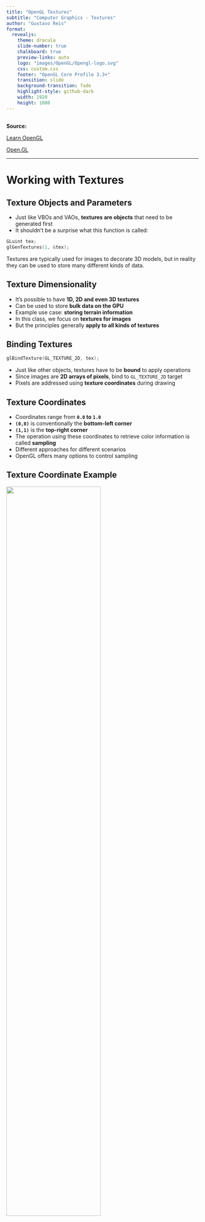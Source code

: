 ```yaml
---
title: "OpenGL Textures"
subtitle: "Computer Graphics - Textures"
author: "Gustavo Reis"
format:
  revealjs:
    theme: dracula
    slide-number: true
    chalkboard: true
    preview-links: auto
    logo: "images/OpenGL/Opengl-logo.svg"
    css: custom.css
    footer: "OpenGL Core Profile 3.3+"
    transition: slide
    background-transition: fade
    highlight-style: github-dark
    width: 1920
    height: 1080
---
```


## {background-image="images/OpenGL/Opengl-logo.svg" background-size="contain"}

::: {.center}
**Source:**

[Learn OpenGL](http://learnopengl.com)

[Open.GL](http://open.gl)
:::

---

# Working with Textures

## Texture Objects and Parameters

::: {.incremental}
- Just like VBOs and VAOs, **textures are objects** that need to be generated first
- It shouldn't be a surprise what this function is called:
:::

```cpp
GLuint tex;
glGenTextures(1, &tex);
```

::: {.fragment}
Textures are typically used for images to decorate 3D models, but in reality they can be used to store many different kinds of data.
:::

## Texture Dimensionality

::: {.incremental}
- It's possible to have **1D, 2D and even 3D textures**
- Can be used to store **bulk data on the GPU**
- Example use case: **storing terrain information**
- In this class, we focus on **textures for images**
- But the principles generally **apply to all kinds of textures**
:::

## Binding Textures

```cpp
glBindTexture(GL_TEXTURE_2D, tex);
```

::: {.incremental}
- Just like other objects, textures have to be **bound** to apply operations
- Since images are **2D arrays of pixels**, bind to `GL_TEXTURE_2D` target
- Pixels are addressed using **texture coordinates** during drawing
:::

## Texture Coordinates

::: {.incremental}
- Coordinates range from **`0.0` to `1.0`**
- **`(0,0)`** is conventionally the **bottom-left corner**
- **`(1,1)`** is the **top-right corner**
- The operation using these coordinates to retrieve color information is called **sampling**
- Different approaches for different scenarios
- OpenGL offers many options to control sampling
:::

## Texture Coordinate Example

![](images/OpenGL/example_texture.png){width=70%}

---

# Texture Wrapping

## Handling Out-of-Range Coordinates

::: {.callout-important}
What happens when a coordinate outside the range of 0 to 1 is given?
:::

::: {.fragment}
OpenGL offers **4 ways** of handling this:
:::

::: {.incremental}
- **`GL_REPEAT`**: Integer part ignored, repeating pattern forms
- **`GL_MIRRORED_REPEAT`**: Repeated but mirrored when integer part is odd
- **`GL_CLAMP_TO_EDGE`**: Coordinate clamped between 0 and 1
- **`GL_CLAMP_TO_BORDER`**: Outside coordinates get specified border color
:::

## Wrapping Modes Visualization

![](images/OpenGL/texture_modes.png){width=70%}

## Setting Wrapping Parameters

::: {.incremental}
- Clamping can be set **per coordinate**
- Texture coordinates equivalent to `(x,y,z)` are called **`(s,t,r)`**
- Changed with **`glTexParameter*`** functions
:::

```cpp
glTexParameteri(GL_TEXTURE_2D, GL_TEXTURE_WRAP_S, GL_REPEAT);
glTexParameteri(GL_TEXTURE_2D, GL_TEXTURE_WRAP_T, GL_REPEAT);
```

::: {.fragment}
The `i` indicates the **type of the value** you want to specify.
:::

## Border Color

::: {.fragment}
If using **`GL_CLAMP_TO_BORDER`**, you can change the border color:
:::

```cpp
float color[] = { 1.0f, 0.0f, 0.0f, 1.0f };
glTexParameterfv(GL_TEXTURE_2D, GL_TEXTURE_BORDER_COLOR, color);
```

::: {.fragment}
This sets the border color to **red**.
:::

---

# Texture Filtering

## The Resolution Problem

::: {.incremental}
- Texture coordinates are **resolution independent**
- Won't always match a pixel exactly
- Happens when texture is **stretched** or **sized down**
- OpenGL offers various methods to decide on sampled color
:::

## Filtering Methods

::: {.incremental}
This process is called **filtering**. Available methods:

- **`GL_NEAREST`**: Returns closest pixel to coordinates
- **`GL_LINEAR`**: Returns weighted average of 4 surrounding pixels
- **Mipmap options**: `GL_NEAREST_MIPMAP_NEAREST`, `GL_LINEAR_MIPMAP_NEAREST`, `GL_NEAREST_MIPMAP_LINEAR`, `GL_LINEAR_MIPMAP_LINEAR`
:::

## Filtering Comparison

![](images/OpenGL/texture_filtering.png){width=70%}

## Choosing the Right Filter

::: {.incremental}
- **Linear interpolation** gives smoother results
- But isn't always ideal
- **Nearest neighbor** better for **8-bit pixel art aesthetic**
- Can specify different filters for **scaling down** vs **scaling up**
:::

```cpp
glTexParameteri(GL_TEXTURE_2D, GL_TEXTURE_MIN_FILTER, GL_LINEAR);
glTexParameteri(GL_TEXTURE_2D, GL_TEXTURE_MAG_FILTER, GL_LINEAR);
```

::: {.incremental}
- **`GL_TEXTURE_MIN_FILTER`**: Scaling down (minification)
- **`GL_TEXTURE_MAG_FILTER`**: Scaling up (magnification)
:::

---

# Mipmaps

## The Performance Problem

::: {.incremental}
- Imagine a room with **thousands of textured objects**
- Far objects have **same high resolution** as close objects
- OpenGL has difficulty retrieving correct color from high-res textures for **distant small fragments**
- Fragment may span **large part of texture**
- Results in **visible artifacts** on small objects
- **Wastes memory** using high-res textures on small objects
:::

## Mipmap Solution

::: {.incremental}
- **Mipmaps**: Collection of texture images
- Each subsequent texture is **twice as small** as previous
- After certain distance, OpenGL uses **appropriate mipmap**
- Smaller resolution **not noticeable** to user
- **Good for performance** as well
:::

## Mipmap Visualization

![](images/OpenGL/mipmaps.png){width=70%}

## Generating Mipmaps

::: {.incremental}
- Mipmaps are **smaller pre-filtered copies** of your texture
- **Recommended** to use them - higher quality and performance
:::

```cpp
glGenerateMipmap(GL_TEXTURE_2D);
```

::: {.incremental}
- Generating is **simple** - just call the function!
- Must **load texture image first** before generating mipmaps
:::

## Mipmap Filtering Between Levels

::: {.callout-tip}
When switching between mipmaps, you can filter between levels using `NEAREST` and `LINEAR`!
:::

::: {.incremental}
- Without filtering, may see **sharp edges** between mipmap layers
- Can apply filtering when transitioning between mipmap levels
- Similar to normal texture filtering
:::

## Mipmap Filtering Options

::: {.incremental}
Four options for filtering between mipmap levels:

- **`GL_NEAREST_MIPMAP_NEAREST`**: Uses closest mipmap, nearest neighbor interpolation
- **`GL_LINEAR_MIPMAP_NEAREST`**: Closest mipmap with linear interpolation
- **`GL_NEAREST_MIPMAP_LINEAR`**: Two closest mipmaps, nearest neighbor interpolation
- **`GL_LINEAR_MIPMAP_LINEAR`**: Two closest mipmaps with linear interpolation (trilinear filtering)
:::

## Setting Mipmap Filters

```cpp
glTexParameteri(GL_TEXTURE_2D, GL_TEXTURE_MIN_FILTER, 
                GL_LINEAR_MIPMAP_LINEAR);
glTexParameteri(GL_TEXTURE_2D, GL_TEXTURE_MAG_FILTER, GL_LINEAR);
```

::: {.callout-warning}
**Common mistake**: Setting mipmap filtering for magnification!

Mipmaps are **only for downscaling**. Using mipmap filtering for `GL_TEXTURE_MAG_FILTER` generates `GL_INVALID_ENUM` error.
:::

## Why No Mipmaps for Magnification?

::: {.incremental}
- Mipmaps are **smaller versions** of the original texture
- Used when texture needs to be **shrunk down**
- Magnification means texture is being **enlarged**
- Can't use smaller textures to make something bigger!
- Texture magnification doesn't use mipmaps - only minification does
:::

---

# Loading and Creating Textures

## The Image Loading Challenge

::: {.incremental}
- Texture images stored in **dozens of file formats**
- Each with **different structure** and data ordering
- How do we get images into our application?
:::

::: {.fragment}
**One solution**: Choose a format (e.g., PNG) and write your own loader to convert to byte array.
:::

::: {.fragment}
**Better solution**: Use an **image-loading library** like **`stb_image.h`**!
:::

---

# stb_image.h

## About stb_image

::: {.incremental}
- Very popular **single header** image loading library
- Created by [Sean Barrett](https://github.com/nothings)
- Loads **most popular file formats**
- **Easy to integrate** into projects
:::

## Installation

::: {.incremental}
1. Download from [GitHub](https://github.com/nothings/stb/blob/master/stb_image.h)
2. Add to project as `stb_image.h`
3. Create a C++ file with:
:::

```cpp
#define STB_IMAGE_IMPLEMENTATION
#include "stb_image.h"
```

::: {.fragment}
**Why?** Defining `STB_IMAGE_IMPLEMENTATION` makes the preprocessor turn the header into a `.cpp` file with the implementation.
:::

## Using stb_image

```cpp
int width, height, nrChannels;
unsigned char* data = stbi_load("container.jpg", &width, &height, 
                                &nrChannels, 0);
```

::: {.incremental}
Function parameters:

- **First**: Image file location
- **Second, third, fourth**: Pointers to store width, height, and color channels
- **Last**: Desired number of channels (0 = use image's channels)
:::

::: {.fragment}
We need width and height for **generating textures**.
:::

---

# Generating a Texture

## Creating Texture Objects

```cpp
GLuint texture;
glGenTextures(1, &texture);
```

::: {.incremental}
- **`glGenTextures`**: How many textures to generate
- Stores texture IDs in unsigned int array
- Bind texture for subsequent operations:
:::

```cpp
glBindTexture(GL_TEXTURE_2D, texture);
```

## Loading Texture Data

```cpp
glTexImage2D(GL_TEXTURE_2D, 0, GL_RGB, width, height, 0, GL_RGB, 
             GL_UNSIGNED_BYTE, data);
glGenerateMipmap(GL_TEXTURE_2D);
```

## glTexImage2D Parameters (1/2)

```cpp
glTexImage2D(GL_TEXTURE_2D, 0, GL_RGB, width, height, 0, GL_RGB, 
             GL_UNSIGNED_BYTE, data);
```

::: {.incremental}
- **First**: Texture target (`GL_TEXTURE_2D`)
- **Second**: Mipmap level (0 = base level)
- **Third**: Internal format for storage (`GL_RGB`)
- **Fourth/Fifth**: Width and height
:::

## glTexImage2D Parameters (2/2)

```cpp
glTexImage2D(GL_TEXTURE_2D, 0, GL_RGB, width, height, 0, GL_RGB, 
             GL_UNSIGNED_BYTE, data);
```

::: {.incremental}
- **Sixth**: Always 0 (legacy parameter)
- **Seventh**: Format of source image (`GL_RGB`)
- **Eighth**: Datatype of source image (`GL_UNSIGNED_BYTE`)
- **Ninth**: Actual image data
:::

## After Loading

::: {.incremental}
- Texture image now attached to bound texture object
- Only **base-level** loaded initially
- Can manually specify each mipmap level OR...
- Call **`glGenerateMipmap`** to auto-generate all mipmaps
:::

```cpp
stbi_image_free(data);
```

::: {.fragment}
**Good practice**: Free image memory after generating texture!
:::

## Complete Texture Setup

```cpp
GLuint texture;
glGenTextures(1, &texture);
glBindTexture(GL_TEXTURE_2D, texture);

// Set texture parameters
glTexParameteri(GL_TEXTURE_2D, GL_TEXTURE_WRAP_S, GL_REPEAT);
glTexParameteri(GL_TEXTURE_2D, GL_TEXTURE_WRAP_T, GL_REPEAT);
glTexParameteri(GL_TEXTURE_2D, GL_TEXTURE_MIN_FILTER, GL_LINEAR);
glTexParameteri(GL_TEXTURE_2D, GL_TEXTURE_MAG_FILTER, GL_LINEAR);

// Load and generate texture
int width, height, nrChannels;
unsigned char* data = stbi_load("container.jpg", &width, &height, 
                                &nrChannels, 0);
if (data) {
    glTexImage2D(GL_TEXTURE_2D, 0, GL_RGB, width, height, 0, GL_RGB, 
                 GL_UNSIGNED_BYTE, data);
    glGenerateMipmap(GL_TEXTURE_2D);
} else {
    std::cout << "Failed to load texture" << std::endl;
}
stbi_image_free(data);
```

---

# Applying Textures

## Rectangle Shape Setup

::: {.incremental}
- We'll use the rectangle from the previous "Hello Triangle" lesson
- Need to update vertex data with **texture coordinates**
- Each vertex gets position, color, AND texture coordinates
:::

## Updated Vertex Data

```cpp
float vertices[] = {
    // positions        // colors           // texture coords
     0.5f,  0.5f, 0.0f, 1.0f, 0.0f, 0.0f,   1.0f, 1.0f,  // top right
     0.5f, -0.5f, 0.0f, 0.0f, 1.0f, 0.0f,   1.0f, 0.0f,  // bottom right
    -0.5f, -0.5f, 0.0f, 0.0f, 0.0f, 1.0f,   0.0f, 0.0f,  // bottom left
    -0.5f,  0.5f, 0.0f, 1.0f, 1.0f, 0.0f,   0.0f, 1.0f   // top left
};
```

::: {.fragment}
Now each vertex has **8 floats**: 3 for position, 3 for color, 2 for texture coordinates.
:::

## Vertex Attribute Configuration

![](images/OpenGL/textures_stride.png){width=40%}

```cpp
GLint texCoordAttrib = glGetAttribLocation(shaderProgram, "texCoord");
glEnableVertexAttribArray(texCoordAttrib);
glVertexAttribPointer(texCoordAttrib, 2, GL_FLOAT, GL_FALSE, 
                     8 * sizeof(float), (void*)(6 * sizeof(float)));
```

::: {.callout-warning}
Update stride to **`8 * sizeof(float)`** for ALL vertex attributes!
:::

## Vertex Shader Update

```glsl
#version 330 core

in vec3 position;
in vec3 color;
in vec2 texCoord;

out vec3 Color;
out vec2 TexCoord;

void main()
{
    Color = color;
    TexCoord = texCoord;
    gl_Position = vec4(position, 1.0);
}
```

::: {.fragment}
Accepts texture coordinates as input and forwards them to fragment shader.
:::

## Fragment Shader with Sampler

::: {.incremental}
- Fragment shader needs **access to texture object**
- GLSL has built-in type: **`sampler2D`** for 2D textures
- Add as **uniform** variable
:::

```glsl
#version 330 core
in vec3 Color;
in vec2 TexCoord;

out vec4 outColor;

uniform sampler2D ourTexture;

void main()
{
    outColor = texture(ourTexture, TexCoord);
}
```

## The texture() Function

::: {.incremental}
- **`texture()`** samples color from texture
- **First parameter**: Texture sampler (`sampler2D`)
- **Second parameter**: Texture coordinates
- Samples using **texture parameters** set earlier
- Returns **(filtered) color** at **(interpolated) coordinates**
:::

## Drawing with Texture

```cpp
glBindTexture(GL_TEXTURE_2D, texture);
glBindVertexArray(VAO);
glDrawElements(GL_TRIANGLES, 6, GL_UNSIGNED_INT, 0);
```

::: {.fragment}
Simply **bind the texture** before drawing - it automatically assigns to fragment shader's sampler!
:::

## Textured Rectangle Result

![](images/OpenGL/textures_output.png){width=70%}

## Mixing Texture with Vertex Colors

::: {.fragment}
Get creative - **multiply** texture color with vertex colors:
:::

```glsl
outColor = texture(ourTexture, TexCoord) * vec4(Color, 1.0);
```

## Mixed Color Result

![](images/OpenGL/textures_color_mix.png){width=70%}

---

# Texture Units

## The Uniform Mystery

::: {.callout-important}
Why didn't we need `glUniform` for the sampler?
:::

::: {.incremental}
- Can actually **assign location** with `glUniform1i`
- Allows **multiple textures** in one shader
- Location is called a **texture unit**
- **Default texture unit is 0** - why it worked before
- Not all drivers assign default - might not render!
:::

## Purpose of Texture Units

::: {.incremental}
- Allow **more than 1 texture** in shaders
- Assign texture units to samplers
- Bind **multiple textures simultaneously**
- Must **activate unit first** with `glActiveTexture`
:::

```cpp
glActiveTexture(GL_TEXTURE0);
glBindTexture(GL_TEXTURE_2D, texture);
```

## Texture Unit Details

::: {.incremental}
- After activating, next **`glBindTexture`** binds to that unit
- **`GL_TEXTURE0`** is always active by default
- That's why previous examples worked without activation
:::

## Fragment Shader with Two Textures

```glsl
#version 330 core
in vec3 Color;
in vec2 TexCoord;

out vec4 outColor;

uniform sampler2D ourTexture;
uniform sampler2D ourTexture2;

void main()
{
    vec4 colTex1 = texture(ourTexture, TexCoord);
    vec4 colTex2 = texture(ourTexture2, TexCoord);
    outColor = mix(colTex1, colTex2, 0.5);
}
```

## Understanding mix()

::: {.incremental}
- **`mix()`** linearly interpolates between two values
- **Third parameter** controls blend:
  - `0.0` → 100% first input
  - `1.0` → 100% second input  
  - `0.5` → 50% first + 50% second
  - `0.2` → 80% first + 20% second
:::

::: {.fragment}
**Result**: Smooth blending of both texture colors!
:::

## Loading Second Texture

::: {.fragment}
Create and load another texture following same process:
:::

```cpp
// Load and create second texture
GLuint texture2;
glGenTextures(1, &texture2);
glBindTexture(GL_TEXTURE_2D, texture2);
// ... set parameters ...
unsigned char* data2 = stbi_load("awesomeface.png", &width, &height, 
                                 &nrChannels, 0);
if (data2) {
    glTexImage2D(GL_TEXTURE_2D, 0, GL_RGB, width, height, 0, GL_RGBA, 
                 GL_UNSIGNED_BYTE, data2);
    glGenerateMipmap(GL_TEXTURE_2D);
}
stbi_image_free(data2);
```

## Binding Multiple Textures

```cpp
glActiveTexture(GL_TEXTURE0);
glBindTexture(GL_TEXTURE_2D, texture);
glActiveTexture(GL_TEXTURE1);
glBindTexture(GL_TEXTURE_2D, texture2);

glBindVertexArray(vao);
glDrawElements(GL_TRIANGLES, 6, GL_UNSIGNED_INT, 0);
```

::: {.fragment}
**Order matters**: Activate unit, then bind texture to that unit!
:::

## Setting Sampler Uniforms

Tell OpenGL which unit each sampler uses (set once, before render loop):

```cpp
glUseProgram(shaderProgram);

GLuint textureLocation = glGetUniformLocation(shaderProgram, "ourTexture");
GLuint textureLocation2 = glGetUniformLocation(shaderProgram, "ourTexture2");

glUniform1i(textureLocation, 0);   // Texture unit 0
glUniform1i(textureLocation2, 1);  // Texture unit 1

while(...) {
    // Render loop
}
```

## Flipped Texture Problem

![](images/OpenGL/inverted_texture.png){width=70%}

::: {.callout-warning}
Texture appears upside-down!
:::

## Why Textures Flip

::: {.incremental}
- OpenGL expects **`0.0` on y-axis** at **bottom** of image
- Most images have **`0.0` at top** of y-axis
- Coordinate system mismatch!
:::

**Solution**: Tell `stb_image.h` to flip during loading:

```cpp
stbi_set_flip_vertically_on_load(true);
```

::: {.fragment}
Add this **before** loading any images.
:::

## Corrected Result

![](images/OpenGL/normal_texture.png){width=70%}

---

# Complete SDL3 Example with Modern C++

## Full Application Structure

```cpp
#include <iostream>
#include <memory>
#include <array>
#include <SDL3/SDL.h>
#include <glad/glad.h>

#define STB_IMAGE_IMPLEMENTATION
#include "stb_image.h"

class TextureApp {
private:
    struct SDLDestroyer {
        void operator()(SDL_Window* w) const { SDL_DestroyWindow(w); }
        void operator()(SDL_GLContext c) const { SDL_GL_DestroyContext(c); }
    };
    
    std::unique_ptr<SDL_Window, SDLDestroyer> window{nullptr};
    std::unique_ptr<void, SDLDestroyer> context{nullptr};
    
    GLuint shaderProgram{0};
    GLuint VAO{0}, VBO{0}, EBO{0};
    GLuint texture1{0}, texture2{0};
```

## Shader Source Code

```cpp
    const char* vertexShaderSource = R"glsl(
        #version 330 core
        layout (location = 0) in vec3 position;
        layout (location = 1) in vec3 color;
        layout (location = 2) in vec2 texCoord;
        
        out vec3 Color;
        out vec2 TexCoord;
        
        void main() {
            Color = color;
            TexCoord = texCoord;
            gl_Position = vec4(position, 1.0);
        }
    )glsl";
    
    const char* fragmentShaderSource = R"glsl(
        #version 330 core
        in vec3 Color;
        in vec2 TexCoord;
        out vec4 outColor;
        
        uniform sampler2D ourTexture;
        uniform sampler2D ourTexture2;
        
        void main() {
            vec4 colTex1 = texture(ourTexture, TexCoord);
            vec4 colTex2 = texture(ourTexture2, TexCoord);
            outColor = mix(colTex1, colTex2, 0.5);
        }
    )glsl";
```

## Initialization

```cpp
public:
    bool initialize() {
        if (!SDL_Init(SDL_INIT_VIDEO)) {
            std::cerr << "SDL_Init failed: " << SDL_GetError() << '\n';
            return false;
        }
        
        SDL_GL_SetAttribute(SDL_GL_CONTEXT_PROFILE_MASK, 
                           SDL_GL_CONTEXT_PROFILE_CORE);
        SDL_GL_SetAttribute(SDL_GL_CONTEXT_MAJOR_VERSION, 3);
        SDL_GL_SetAttribute(SDL_GL_CONTEXT_MINOR_VERSION, 3);
        SDL_GL_SetAttribute(SDL_GL_STENCIL_SIZE, 8);
        
        window.reset(SDL_CreateWindow("OpenGL Textures", 800, 600, 
                                      SDL_WINDOW_OPENGL));
        if (!window) {
            std::cerr << "Failed to create window: " << SDL_GetError() << '\n';
            return false;
        }
        
        context.reset(SDL_GL_CreateContext(window.get()));
        if (!context) {
            std::cerr << "Failed to create context: " << SDL_GetError() << '\n';
            return false;
        }
        
        if (!gladLoadGLLoader((GLADloadproc)SDL_GL_GetProcAddress)) {
            std::cerr << "Failed to initialize GLAD\n";
            return false;
        }
        
        return setupShaders() && setupGeometry() && loadTextures();
    }
```

## Shader Compilation Helper

```cpp
private:
    GLuint compileShader(GLenum type, const char* source) {
        GLuint shader = glCreateShader(type);
        glShaderSource(shader, 1, &source, nullptr);
        glCompileShader(shader);
        
        GLint success;
        glGetShaderiv(shader, GL_COMPILE_STATUS, &success);
        if (!success) {
            std::array<char, 512> infoLog;
            glGetShaderInfoLog(shader, infoLog.size(), nullptr, infoLog.data());
            std::cerr << "Shader compilation failed:\n" << infoLog.data() << '\n';
            return 0;
        }
        return shader;
    }
```

## Shader Program Setup

```cpp
    bool setupShaders() {
        GLuint vertexShader = compileShader(GL_VERTEX_SHADER, 
                                           vertexShaderSource);
        GLuint fragmentShader = compileShader(GL_FRAGMENT_SHADER, 
                                             fragmentShaderSource);
        if (!vertexShader || !fragmentShader) return false;
        
        shaderProgram = glCreateProgram();
        glAttachShader(shaderProgram, vertexShader);
        glAttachShader(shaderProgram, fragmentShader);
        glLinkProgram(shaderProgram);
        
        GLint success;
        glGetProgramiv(shaderProgram, GL_LINK_STATUS, &success);
        if (!success) {
            std::array<char, 512> infoLog;
            glGetProgramInfoLog(shaderProgram, infoLog.size(), 
                               nullptr, infoLog.data());
            std::cerr << "Program linking failed:\n" << infoLog.data() << '\n';
            return false;
        }
        
        glDeleteShader(vertexShader);
        glDeleteShader(fragmentShader);
        
        // Set texture units
        glUseProgram(shaderProgram);
        glUniform1i(glGetUniformLocation(shaderProgram, "ourTexture"), 0);
        glUniform1i(glGetUniformLocation(shaderProgram, "ourTexture2"), 1);
        
        return true;
    }
```

## Geometry Setup

```cpp
    bool setupGeometry() {
        constexpr std::array<float, 32> vertices = {
            // positions        // colors         // texture coords
             0.5f,  0.5f, 0.0f, 1.0f, 0.0f, 0.0f, 1.0f, 1.0f,  // top right
             0.5f, -0.5f, 0.0f, 0.0f, 1.0f, 0.0f, 1.0f, 0.0f,  // bottom right
            -0.5f, -0.5f, 0.0f, 0.0f, 0.0f, 1.0f, 0.0f, 0.0f,  // bottom left
            -0.5f,  0.5f, 0.0f, 1.0f, 1.0f, 0.0f, 0.0f, 1.0f   // top left
        };
        
        constexpr std::array<unsigned int, 6> indices = {
            0, 1, 3,  // first triangle
            1, 2, 3   // second triangle
        };
        
        glGenVertexArrays(1, &VAO);
        glGenBuffers(1, &VBO);
        glGenBuffers(1, &EBO);
        
        glBindVertexArray(VAO);
        
        glBindBuffer(GL_ARRAY_BUFFER, VBO);
        glBufferData(GL_ARRAY_BUFFER, vertices.size() * sizeof(float), 
                    vertices.data(), GL_STATIC_DRAW);
        
        glBindBuffer(GL_ELEMENT_ARRAY_BUFFER, EBO);
        glBufferData(GL_ELEMENT_ARRAY_BUFFER, indices.size() * sizeof(unsigned int),
                    indices.data(), GL_STATIC_DRAW);
```

## Vertex Attributes Configuration

```cpp
        // Position attribute
        glVertexAttribPointer(0, 3, GL_FLOAT, GL_FALSE, 
                             8 * sizeof(float), (void*)0);
        glEnableVertexAttribArray(0);
        
        // Color attribute  
        glVertexAttribPointer(1, 3, GL_FLOAT, GL_FALSE, 
                             8 * sizeof(float), 
                             (void*)(3 * sizeof(float)));
        glEnableVertexAttribArray(1);
        
        // Texture coord attribute
        glVertexAttribPointer(2, 2, GL_FLOAT, GL_FALSE, 
                             8 * sizeof(float), 
                             (void*)(6 * sizeof(float)));
        glEnableVertexAttribArray(2);
        
        glBindVertexArray(0);
        return true;
    }
```

## Texture Loading Function

```cpp
    GLuint loadTexture(const char* path) {
        GLuint textureID;
        glGenTextures(1, &textureID);
        glBindTexture(GL_TEXTURE_2D, textureID);
        
        // Set wrapping and filtering parameters
        glTexParameteri(GL_TEXTURE_2D, GL_TEXTURE_WRAP_S, GL_REPEAT);
        glTexParameteri(GL_TEXTURE_2D, GL_TEXTURE_WRAP_T, GL_REPEAT);
        glTexParameteri(GL_TEXTURE_2D, GL_TEXTURE_MIN_FILTER, 
                       GL_LINEAR_MIPMAP_LINEAR);
        glTexParameteri(GL_TEXTURE_2D, GL_TEXTURE_MAG_FILTER, GL_LINEAR);
        
        stbi_set_flip_vertically_on_load(true);
        
        int width, height, nrChannels;
        unsigned char* data = stbi_load(path, &width, &height, &nrChannels, 0);
        if (data) {
            GLenum format = (nrChannels == 4) ? GL_RGBA : GL_RGB;
            glTexImage2D(GL_TEXTURE_2D, 0, format, width, height, 0, 
                        format, GL_UNSIGNED_BYTE, data);
            glGenerateMipmap(GL_TEXTURE_2D);
        } else {
            std::cerr << "Failed to load texture: " << path << '\n';
        }
        stbi_image_free(data);
        
        return textureID;
    }
```

## Load Both Textures

```cpp
    bool loadTextures() {
        texture1 = loadTexture("container.jpg");
        texture2 = loadTexture("awesomeface.png");
        return texture1 && texture2;
    }
```

## Render Function

```cpp
    void render() {
        glClearColor(0.2f, 0.3f, 0.3f, 1.0f);
        glClear(GL_COLOR_BUFFER_BIT);
        
        // Bind textures to texture units
        glActiveTexture(GL_TEXTURE0);
        glBindTexture(GL_TEXTURE_2D, texture1);
        glActiveTexture(GL_TEXTURE1);
        glBindTexture(GL_TEXTURE_2D, texture2);
        
        // Draw rectangle
        glUseProgram(shaderProgram);
        glBindVertexArray(VAO);
        glDrawElements(GL_TRIANGLES, 6, GL_UNSIGNED_INT, 0);
    }
```

## Main Loop

```cpp
    void run() {
        SDL_Event event;
        bool running = true;
        
        while (running) {
            while (SDL_PollEvent(&event)) {
                if (event.type == SDL_EVENT_QUIT) {
                    running = false;
                }
            }
            
            render();
            SDL_GL_SwapWindow(window.get());
        }
    }
```

## Cleanup (Destructor)

```cpp
    ~TextureApp() {
        glDeleteVertexArrays(1, &VAO);
        glDeleteBuffers(1, &VBO);
        glDeleteBuffers(1, &EBO);
        glDeleteTextures(1, &texture1);
        glDeleteTextures(1, &texture2);
        glDeleteProgram(shaderProgram);
        // Smart pointers handle SDL cleanup
        SDL_Quit();
    }
};
```

## Main Function

```cpp
int main() {
    TextureApp app;
    
    if (!app.initialize()) {
        std::cerr << "Failed to initialize application\n";
        return -1;
    }
    
    app.run();
    return 0;
}
```

---

# Summary and Best Practices

## Key Concepts Review

::: {.incremental}
- **Texture coordinates** map 2D images to 3D geometry
- **Wrapping modes** control out-of-bounds behavior
- **Filtering** determines sampling quality
- **Mipmaps** improve performance and reduce artifacts
- **Texture units** enable multiple textures
- **stb_image.h** simplifies image loading
:::

## Modern C++ Features Used

::: {.incremental}
- **Smart pointers** for automatic resource management
- **Custom deleters** for SDL objects
- **`constexpr`** for compile-time arrays
- **RAII** pattern throughout
- **`std::array`** instead of raw arrays
- **Range-based error checking**
:::

## Common Pitfalls

::: {.callout-warning}
**Avoid these mistakes:**

- Forgetting `stbi_set_flip_vertically_on_load(true)`
- Using mipmap filters for `GL_TEXTURE_MAG_FILTER`
- Not generating mipmaps after loading texture
- Incorrect stride in `glVertexAttribPointer`
- Not activating texture units before binding
- Memory leaks from not calling `stbi_image_free()`
:::

## Performance Tips

::: {.incremental}
- **Always use mipmaps** for better quality and performance
- **Batch texture bindings** to minimize state changes
- **Use texture atlases** for many small textures
- **Compress textures** when appropriate
- **Power-of-2 dimensions** for better compatibility
- **Choose correct format** (RGB vs RGBA)
:::

---

# Questions?

::: {.r-fit-text}
Thank you!
:::

::: {.fragment}
You now have complete knowledge of texture mapping in OpenGL with modern C++ and SDL3!
:::

::: {.fragment}
**Next**: Transformations, 3D projection, and camera systems!
:::